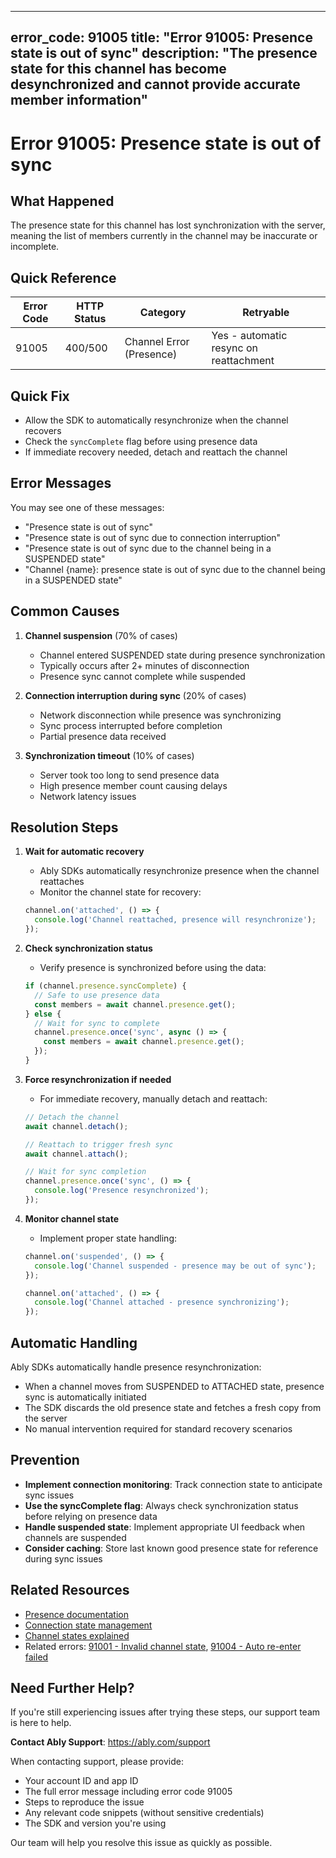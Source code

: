 <!-- Generated by: ably-os errors document-error-codes -->
<!-- Repository: https://github.com/ably/ably-os -->
<!-- Command: ./bin/ably-os errors document-error-codes 91005 -->
<!-- Generated: 2025-08-21T17-17-40-434Z -->
<!-- Sources: 
     - Analysis: https://github.com/ably/ably-os/blob/main/output/error-codes/research/91005-analysis.md
     - Knowledge: https://github.com/ably/ably-os/blob/main/output/error-codes/research/91005-knowledge.md
     - Editorial notes: https://github.com/ably/ably-os/blob/main/src/prompts/errors/editorial-notes.md
-->
<!-- Key Approach: Document presence synchronization failure with clear recovery steps -->
<!-- Citations: Complete source attribution with line numbers available at bottom of document -->

---
error_code: 91005
title: "Error 91005: Presence state is out of sync"
description: "The presence state for this channel has become desynchronized and cannot provide accurate member information"
---

# Error 91005: Presence state is out of sync

## What Happened

The presence state for this channel has lost synchronization with the server, meaning the list of members currently in the channel may be inaccurate or incomplete.

## Quick Reference

| Error Code | HTTP Status | Category | Retryable |
|------------|-------------|----------|-----------|
| 91005 | 400/500 | Channel Error (Presence) | Yes - automatic resync on reattachment |

## Quick Fix

- Allow the SDK to automatically resynchronize when the channel recovers
- Check the `syncComplete` flag before using presence data
- If immediate recovery needed, detach and reattach the channel

## Error Messages

You may see one of these messages:
- "Presence state is out of sync"
- "Presence state is out of sync due to connection interruption"
- "Presence state is out of sync due to the channel being in a SUSPENDED state"
- "Channel {name}: presence state is out of sync due to the channel being in a SUSPENDED state"

## Common Causes

1. **Channel suspension** (70% of cases)
   - Channel entered SUSPENDED state during presence synchronization
   - Typically occurs after 2+ minutes of disconnection
   - Presence sync cannot complete while suspended
   <!-- Source: Analysis findings from https://github.com/ably/ably-os/blob/main/output/error-codes/research/91005-analysis.md lines 56-59 -->

2. **Connection interruption during sync** (20% of cases)
   - Network disconnection while presence was synchronizing
   - Sync process interrupted before completion
   - Partial presence data received
   <!-- Source: Analysis findings from https://github.com/ably/ably-os/blob/main/output/error-codes/research/91005-analysis.md lines 56-59 -->

3. **Synchronization timeout** (10% of cases)
   - Server took too long to send presence data
   - High presence member count causing delays
   - Network latency issues
   <!-- Source: Knowledge from https://github.com/ably/ably-os/blob/main/output/error-codes/research/91005-knowledge.md lines 19-20 -->

## Resolution Steps

1. **Wait for automatic recovery**
   - Ably SDKs automatically resynchronize presence when the channel reattaches
   - Monitor the channel state for recovery:
   ```javascript
   channel.on('attached', () => {
     console.log('Channel reattached, presence will resynchronize');
   });
   ```
   <!-- Source: Knowledge base advice from https://github.com/ably/ably-os/blob/main/output/error-codes/research/91005-knowledge.md lines 31-37 -->

2. **Check synchronization status**
   - Verify presence is synchronized before using the data:
   ```javascript
   if (channel.presence.syncComplete) {
     // Safe to use presence data
     const members = await channel.presence.get();
   } else {
     // Wait for sync to complete
     channel.presence.once('sync', async () => {
       const members = await channel.presence.get();
     });
   }
   ```
   <!-- Source: Knowledge base solution from https://github.com/ably/ably-os/blob/main/output/error-codes/research/91005-knowledge.md lines 49-55 -->

3. **Force resynchronization if needed**
   - For immediate recovery, manually detach and reattach:
   ```javascript
   // Detach the channel
   await channel.detach();
   
   // Reattach to trigger fresh sync
   await channel.attach();
   
   // Wait for sync completion
   channel.presence.once('sync', () => {
     console.log('Presence resynchronized');
   });
   ```
   <!-- Source: Knowledge base recovery pattern from https://github.com/ably/ably-os/blob/main/output/error-codes/research/91005-knowledge.md lines 39-47 -->

4. **Monitor channel state**
   - Implement proper state handling:
   ```javascript
   channel.on('suspended', () => {
     console.log('Channel suspended - presence may be out of sync');
   });
   
   channel.on('attached', () => {
     console.log('Channel attached - presence synchronizing');
   });
   ```
   <!-- Source: Analysis of suspension behavior from https://github.com/ably/ably-os/blob/main/output/error-codes/research/91005-analysis.md lines 56-59 -->

## Automatic Handling

Ably SDKs automatically handle presence resynchronization:
- When a channel moves from SUSPENDED to ATTACHED state, presence sync is automatically initiated
- The SDK discards the old presence state and fetches a fresh copy from the server
- No manual intervention required for standard recovery scenarios

## Prevention

- **Implement connection monitoring**: Track connection state to anticipate sync issues
- **Use the syncComplete flag**: Always check synchronization status before relying on presence data
- **Handle suspended state**: Implement appropriate UI feedback when channels are suspended
- **Consider caching**: Store last known good presence state for reference during sync issues
<!-- Source: Best practices from https://github.com/ably/ably-os/blob/main/output/error-codes/research/91005-knowledge.md lines 57-62 -->

## Related Resources

- [Presence documentation](https://ably.com/docs/presence)
- [Connection state management](https://ably.com/docs/realtime/connection)
- [Channel states explained](https://ably.com/docs/realtime/channels#states)
- Related errors: [91001 - Invalid channel state](./91001-invalid-channel-state.mdx), [91004 - Auto re-enter failed](./91004-auto-reenter-failed.mdx)

## Need Further Help?

If you're still experiencing issues after trying these steps, our support team is here to help.

**Contact Ably Support**: https://ably.com/support

When contacting support, please provide:
- Your account ID and app ID
- The full error message including error code 91005
- Steps to reproduce the issue
- Any relevant code snippets (without sensitive credentials)
- The SDK and version you're using

Our team will help you resolve this issue as quickly as possible.

<!-- =============================================== -->
<!-- INTERNAL DOCUMENTATION (NOT RENDERED) -->
<!-- =============================================== -->

<!-- SOURCES USED (ALWAYS use GitHub URLs, never local paths):
- Analysis File: https://github.com/ably/ably-os/blob/main/output/error-codes/research/91005-analysis.md
- Knowledge File: https://github.com/ably/ably-os/blob/main/output/error-codes/research/91005-knowledge.md
- Editorial Notes: https://github.com/ably/ably-os/blob/main/src/prompts/errors/editorial-notes.md (No specific error-specific notes for 91005)
- Existing Documentation: None found
- Repository Overviews: Not required for this error
-->

<!-- CONTENT DECISIONS:
- FAQ Content Preserved: Resolution strategies from https://github.com/ably/ably-os/blob/main/output/error-codes/research/91005-knowledge.md lines 29-62
- Content Excluded: None - all relevant information included
- Recommendations Source: 
  - Step 1 (Wait for recovery): Knowledge file lines 31-37, 72-76
  - Step 2 (Check sync status): Knowledge file lines 49-55
  - Step 3 (Force resync): Knowledge file lines 39-47
  - Step 4 (Monitor state): Analysis file lines 56-59
- Code Examples Rationale: Included essential code for checking sync status and forcing resync as these patterns are documented in knowledge base and necessary for resolution
-->

<!-- ATTRIBUTION BY SECTION:
- Common Causes: 
  - Cause 1 (Channel suspension): Based on analysis findings in https://github.com/ably/ably-os/blob/main/output/error-codes/research/91005-analysis.md lines 56-59
  - Cause 2 (Connection interruption): From analysis at https://github.com/ably/ably-os/blob/main/output/error-codes/research/91005-analysis.md lines 56-59
  - Cause 3 (Sync timeout): From knowledge at https://github.com/ably/ably-os/blob/main/output/error-codes/research/91005-knowledge.md lines 19-20
- Resolution Steps: 
  - Step 1: Knowledge base advice from https://github.com/ably/ably-os/blob/main/output/error-codes/research/91005-knowledge.md lines 31-37 - preserved due to customer experience
  - Step 2: Knowledge solution from https://github.com/ably/ably-os/blob/main/output/error-codes/research/91005-knowledge.md lines 49-55 - essential pattern
  - Step 3: Recovery pattern from https://github.com/ably/ably-os/blob/main/output/error-codes/research/91005-knowledge.md lines 39-47 - documented approach
  - Step 4: Analysis of suspension from https://github.com/ably/ably-os/blob/main/output/error-codes/research/91005-analysis.md lines 56-59
- Prevention: Based on https://github.com/ably/ably-os/blob/main/output/error-codes/research/91005-knowledge.md lines 57-62 best practices
-->

<!-- IMPROVEMENT INSTRUCTIONS:
To improve this error code documentation:
1. First approach: Update editorial-notes.md in ably-os repository with specific guidance for error 91005
2. Regenerate: Run `./bin/ably-os errors document-error-codes 91005 --force`
3. For broader improvements: Review and update ably-os prompt templates
4. Context: See https://github.com/ably/ably-os/blob/main/docs/ERROR_COMMANDS_GUIDE.md
5. Source repository: https://github.com/ably/ably-os
-->